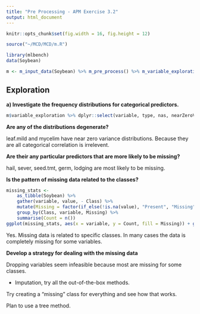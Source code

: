 ```yaml
---
title: "Pre Processing - APM Exercise 3.2"
output: html_document
---
```



```R

knitr::opts_chunk$set(fig.width = 16, fig.height = 12)

source("~/MCD/MCD/m.R")

library(mlbench)
data(Soybean)

m <- m_input_data(Soybean) %>% m_pre_process() %>% m_variable_exploration() %>% m_run()

```

## Exploration

**a) Investigate the frequency distributions for categorical predictors.**

```R
m$variable_exploration %>% dplyr::select(variable, type, nas, nearZeroVar, highCor) %>% print(n = Inf)
```

**Are any of the distributions degenerate?**

leaf.mild and mycelim have near zero variance distributions.
Because they are all categorical correlation is irrelevent.

**Are their any particular predictors that are more likely to be missing?**

hail, sever, seed.tmt, germ, lodging are most likely to be missing.

**Is the pattern of missing data related to the classes?**

```R
missing_stats <-
    as_tibble(Soybean) %>%
    gather(variable, value, - Class) %>%
    mutate(Missing = factor(if_else(!is.na(value), "Present", "Missing"))) %>%
    group_by(Class, variable, Missing) %>%
    summarise(Count = n())
ggplot(missing_stats, aes(x = variable, y = Count, fill = Missing)) + geom_bar(stat = "identity", position = "fill") + facet_wrap(~Class) + coord_flip()
```
Yes. Missing data is related to specific classes. In many cases the data is completely
missing for some variables.

**Develop a strategy for dealing with the missing data**

Dropping variables seem infeasible because most are missing for some classes.

+ Imputation, try all the out-of-the-box methods.

Try creating a "missing" class for everything and see how that works.

Plan to use a tree method.


